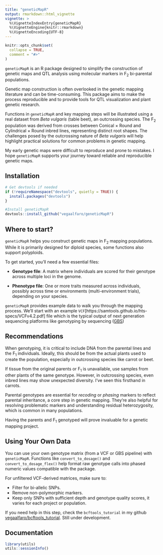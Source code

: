 ```yaml
---
title: "geneticMapR"
output: rmarkdown::html_vignette
vignette: >
  %\VignetteIndexEntry{geneticMapR}
  %\VignetteEngine{knitr::rmarkdown}
  %\VignetteEncoding{UTF-8}
---
```


```r
knitr::opts_chunk$set(
  collapse = TRUE,
  comment = "#>"
)
```

`geneticMapR` is an R package designed to simplify the construction of genetic maps and QTL analysis using molecular markers in F~2~ bi-parental populations. 

Genetic map construction is often overlooked in the genetic mapping literature and can be time-consuming. This package aims to make the process reproducible and to provide tools for QTL visualization and plant genetic research.

Functions in `geneticMapR` and key mapping steps will be illustrated using a real dataset from *Beta vulgaris* (table beet), an outcrossing species. The F~2~ population was derived from crosses between Conical × Round and Cylindrical × Round inbred lines, representing distinct root shapes. The challenges posed by the outcrossing nature of *Beta vulgaris* will help highlight practical solutions for common problems in genetic mapping.

My early genetic maps were difficult to reproduce and prone to mistakes. I hope `geneticMapR` supports your journey toward reliable and reproducible genetic maps.

## Installation

```r
# Get devtools if needed
if (!requireNamespace("devtools", quietly = TRUE)) {
  install.packages("devtools")
}

#Install geneticMapR
devtools::install_github("vegaalfaro/geneticMapR")

```

## Where to start?

`geneticMapR` helps you construct genetic maps in F~2~ mapping populations. While it is primarily designed for diploid species, some functions also support polyploids.

To get started, you’ll need a few essential files:

* **Genotype file**: A matrix where individuals are scored for their genotype across multiple loci in the genome.

* **Phenotype file**: One or more traits measured across individuals, possibly across time or environments (multi-environment trials), depending on your species.

`geneticMapR` provides example data to walk you through the mapping process. We'll start with an example `VCF`[https://samtools.github.io/hts-specs/VCFv4.2.pdf] file which is the typical output of next generation sequencing platforms like genotyping by sequencing ([GBS](https://en.wikipedia.org/wiki/Genotyping_by_sequencing))



## Recommendations

When genotyping, it is critical to include DNA from the parental lines and the F~1~ individuals. Ideally, this should be from the actual plants used to create the population, especially in outcrossing species like carrot or beet.

If tissue from the original parents or F~1~ is unavailable, use samples from other plants of the same genotype. However, in outcrossing species, even inbred lines may show unexpected diversity. I’ve seen this firsthand in carrots.

Parental genotypes are essential for *recoding* or *phasing* markers to reflect parental inheritance, a core step in genetic mapping. They’re also helpful for resolving problematic markers and understanding residual heterozygosity, which is common in many populations.

Having the parents and F~1~ genotyped will prove invaluable for a genetic mapping project.

## Using Your Own Data

You can use your own genotype matrix (from a VCF or GBS pipeline) with `geneticMapR`. Functions like `convert_to_dosage()` and `convert_to_dosage_flex()` help format raw genotype calls into phased numeric values compatible with the package.

For unfiltered VCF-derived matrices, make sure to:

* Filter for bi-allelic SNPs.
* Remove non-polymorphic markers. 
* Keep only SNPs with sufficient depth and genotype quality scores, it varies for each project or population.

If you need help in this step, check the `bcftools_tutorial` in my github [vegaalfaro/bcftools_tutorial](https://github.com/vegaalfaro/bcftools_tutorial). Still under development. 

## Documentation



```r
library(utils)
utils::sessionInfo()
```

